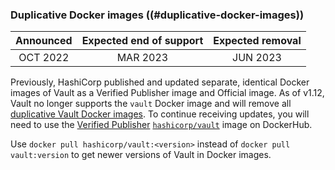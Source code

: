 ### Duplicative Docker images ((#duplicative-docker-images))

| Announced | Expected end of support | Expected removal |
| :-------: | :---------------------: | :--------------: |
| OCT 2022  | MAR 2023                | JUN 2023

Previously, HashiCorp published and updated separate, identical Docker images of
Vault as a Verified Publisher image and Official image. As of v1.12, Vault no
longer supports the `vault` Docker image and will remove all
[duplicative Vault Docker images](https://hub.docker.com/_/vault). To continue
receiving updates, you will need to use the
[Verified Publisher](https://docs.docker.com/docker-hub/publish/)
[`hashicorp/vault`](https://hub.docker.com/r/hashicorp/vault)  image on
DockerHub.

<Highlight title="Include the version when pulling images">

  Use `docker pull hashicorp/vault:<version>` instead of
  `docker pull vault:version` to get newer versions of Vault in Docker images.

</Highlight>